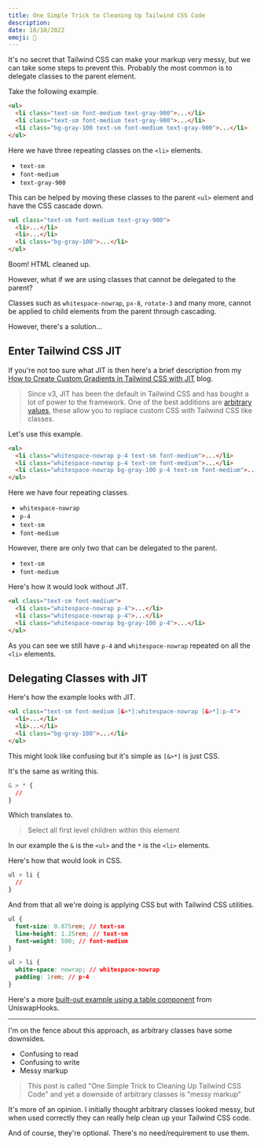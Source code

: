 ```yaml
---
title: One Simple Trick to Cleaning Up Tailwind CSS Code
description:
date: 10/10/2022
emoji: 🧼
---
```


It's no secret that Tailwind CSS can make your markup very messy, but we can take some steps to prevent this. Probably the most common is to delegate classes to the parent element.

Take the following example.

```html
<ul>
  <li class="text-sm font-medium text-gray-900">...</li>
  <li class="text-sm font-medium text-gray-900">...</li>
  <li class="bg-gray-100 text-sm font-medium text-gray-900">...</li>
</ul>
```

Here we have three repeating classes on the `<li>` elements.

- `text-sm`
- `font-medium`
- `text-gray-900`

This can be helped by moving these classes to the parent `<ul>` element and have the CSS cascade down.

```html
<ul class="text-sm font-medium text-gray-900">
  <li>...</li>
  <li>...</li>
  <li class="bg-gray-100">...</li>
</ul>
```

Boom! HTML cleaned up.

However, what if we are using classes that cannot be delegated to the parent?

Classes such as `whitespace-nowrap`, `px-8`, `rotate-3` and many more, cannot be applied to child elements from the parent through cascading.

However, there's a solution...

## Enter Tailwind CSS JIT

If you're not too sure what JIT is then here's a brief description from my [How to Create Custom Gradients in Tailwind CSS with JIT](/blog/custom-gradients-with-tailwindcss-jit) blog.

> Since v3, JIT has been the default in Tailwind CSS and has bought a lot of power to the framework. One of the best additions are [arbitrary values](https://tailwindcss.com/docs/adding-custom-styles#using-arbitrary-values), these allow you to replace custom CSS with Tailwind CSS like classes.

Let's use this example.

```html
<ul>
  <li class="whitespace-nowrap p-4 text-sm font-medium">...</li>
  <li class="whitespace-nowrap p-4 text-sm font-medium">...</li>
  <li class="whitespace-nowrap bg-gray-100 p-4 text-sm font-medium">...</li>
</ul>
```

Here we have four repeating classes.

- `whitespace-nowrap`
- `p-4`
- `text-sm`
- `font-medium`

However, there are only two that can be delegated to the parent.

- `text-sm`
- `font-medium`

Here's how it would look without JIT.

```html
<ul class="text-sm font-medium">
  <li class="whitespace-nowrap p-4">...</li>
  <li class="whitespace-nowrap p-4">...</li>
  <li class="whitespace-nowrap bg-gray-100 p-4">...</li>
</ul>
```

As you can see we still have `p-4` and `whitespace-nowrap` repeated on all the `<li>` elements.

## Delegating Classes with JIT

Here's how the example looks with JIT.

```html
<ul class="text-sm font-medium [&>*]:whitespace-nowrap [&>*]:p-4">
  <li>...</li>
  <li>...</li>
  <li class="bg-gray-100">...</li>
</ul>
```

This might look like confusing but it's simple as `[&>*]` is just CSS.

It's the same as writing this.

```css
& > * {
  //
}
```

Which translates to.

> Select all first level children within this element

In our example the `&` is the `<ul>` and the `*` is the `<li>` elements.

Here's how that would look in CSS.

```css
ul > li {
  //
}
```

And from that all we're doing is applying CSS but with Tailwind CSS utilities.

```css
ul {
  font-size: 0.875rem; // text-sm
  line-height: 1.25rem; // text-sm
  font-weight: 500; // font-medium
}

ul > li {
  white-space: nowrap; // whitespace-nowrap
  padding: 1rem; // p-4
}
```

Here's a more [built-out example using a table component](https://play.tailwindcss.com/pJxSAPRw22) from UniswapHooks.

---

I'm on the fence about this approach, as arbitrary classes have some downsides.

- Confusing to read
- Confusing to write
- Messy markup

> This post is called "One Simple Trick to Cleaning Up Tailwind CSS Code" and yet a downside of arbitrary classes is "messy markup"

It's more of an opinion. I initially thought arbitrary classes looked messy, but when used correctly they can really help clean up your Tailwind CSS code.

And of course, they're optional. There's no need/requirement to use them.
